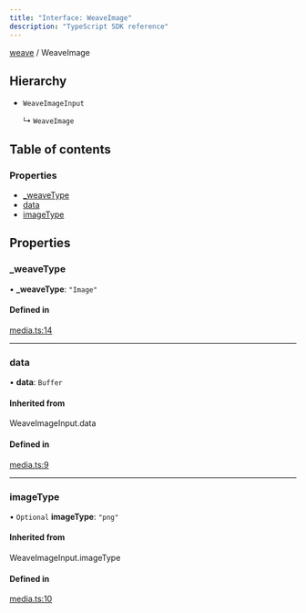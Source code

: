 ```yaml
---
title: "Interface: WeaveImage"
description: "TypeScript SDK reference"
---
```


[weave](../index) / WeaveImage



## Hierarchy

- `WeaveImageInput`

  ↳ `WeaveImage`

## Table of contents

### Properties

- [\_weaveType](WeaveImage#_weavetype)
- [data](WeaveImage#data)
- [imageType](WeaveImage#imagetype)

## Properties

### \_weaveType

• **\_weaveType**: ``"Image"``

#### Defined in

[media.ts:14](https://github.com/wandb/weave/blob/5d9590d2658eeb69c9c9f04342e107bf9a0a4c90/sdks/node/src/media.ts#L14)

___

### data

• **data**: `Buffer`

#### Inherited from

WeaveImageInput.data

#### Defined in

[media.ts:9](https://github.com/wandb/weave/blob/5d9590d2658eeb69c9c9f04342e107bf9a0a4c90/sdks/node/src/media.ts#L9)

___

### imageType

• `Optional` **imageType**: ``"png"``

#### Inherited from

WeaveImageInput.imageType

#### Defined in

[media.ts:10](https://github.com/wandb/weave/blob/5d9590d2658eeb69c9c9f04342e107bf9a0a4c90/sdks/node/src/media.ts#L10)